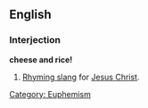 ==English==

===Interjection===
'''cheese and rice!'''
# [[Rhyming slang]] for [[Jesus Christ]].

[[Category: Euphemism]]